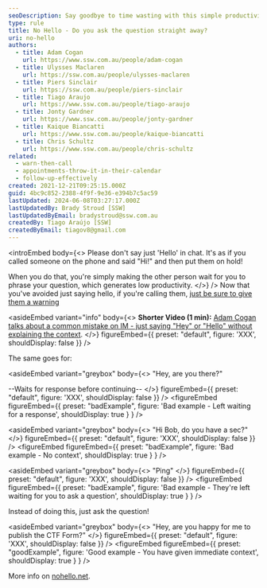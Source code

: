 ```yaml
---
seoDescription: Say goodbye to time wasting with this simple productivity trick!
type: rule
title: No Hello - Do you ask the question straight away?
uri: no-hello
authors:
  - title: Adam Cogan
    url: https://www.ssw.com.au/people/adam-cogan
  - title: Ulysses Maclaren
    url: https://ssw.com.au/people/ulysses-maclaren
  - title: Piers Sinclair
    url: https://ssw.com.au/people/piers-sinclair
  - title: Tiago Araujo
    url: https://www.ssw.com.au/people/tiago-araujo
  - title: Jonty Gardner
    url: https://www.ssw.com.au/people/jonty-gardner
  - title: Kaique Biancatti
    url: https://www.ssw.com.au/people/kaique-biancatti
  - title: Chris Schultz
    url: https://www.ssw.com.au/people/chris-schultz
related:
  - warn-then-call
  - appointments-throw-it-in-their-calendar
  - follow-up-effectively
created: 2021-12-21T09:25:15.000Z
guid: 4bc9c852-2388-4f9f-9e36-e394b7c5ac59
lastUpdated: 2024-06-08T03:27:17.000Z
lastUpdatedBy: Brady Stroud [SSW]
lastUpdatedByEmail: bradystroud@ssw.com.au
createdBy: Tiago Araújo [SSW]
createdByEmail: tiagov8@gmail.com
---
```


<introEmbed
  body={<>
Please don't say just 'Hello' in chat. It's as if you called someone on the phone and said "Hi!" and then put them on hold!

When you do that, you're simply making the other person wait for you to phrase your question, which generates low productivity.
  </>}
/>
Now that you've avoided just saying hello, if you're calling them, [just be sure to give them a warning](/warn-then-call)

<youtubeEmbed url="https://www.youtube.com/embed/oOEpdViHeVI" description="No Hello - Say Goodbye to Time Wasting with this Simple Productivity Trick | SSW Rules (6 min)" />

<asideEmbed
  variant="info"
  body={<>
    **Shorter Video (1 min):** [Adam Cogan talks about a common mistake on IM - just saying "Hey" or "Hello" without explaining the context](https://www.youtube.com/watch?v=omuzBQaPQjw).
  </>}
  figureEmbed={{
    preset: "default",
    figure: 'XXX',
    shouldDisplay: false
  }}
/>

The same goes for:

<asideEmbed
  variant="greybox"
  body={<>
    "Hey, are you there?"

--Waits for response before continuing--
  </>}
  figureEmbed={{
    preset: "default",
    figure: 'XXX',
    shouldDisplay: false
  }}
/>
<figureEmbed figureEmbed={{
  preset: "badExample",
  figure: 'Bad example - Left waiting for a response',
  shouldDisplay: true
} } />


<asideEmbed
  variant="greybox"
  body={<>
    "Hi Bob, do you have a sec?"
  </>}
  figureEmbed={{
    preset: "default",
    figure: 'XXX',
    shouldDisplay: false
  }}
/>
<figureEmbed figureEmbed={{
  preset: "badExample",
  figure: 'Bad example - No context',
  shouldDisplay: true
} } />


<asideEmbed
  variant="greybox"
  body={<>
    "Ping"
  </>}
  figureEmbed={{
    preset: "default",
    figure: 'XXX',
    shouldDisplay: false
  }}
/>
<figureEmbed figureEmbed={{
  preset: "badExample",
  figure: 'Bad example - They\'re left waiting for you to ask a question',
  shouldDisplay: true
} } />


Instead of doing this, just ask the question!

<asideEmbed
  variant="greybox"
  body={<>
    "Hey, are you happy for me to publish the CTF Form?"
  </>}
  figureEmbed={{
    preset: "default",
    figure: 'XXX',
    shouldDisplay: false
  }}
/>
<figureEmbed figureEmbed={{
  preset: "goodExample",
  figure: 'Good example - You have given immediate context',
  shouldDisplay: true
} } />


More info on [nohello.net](https://nohello.net/).
